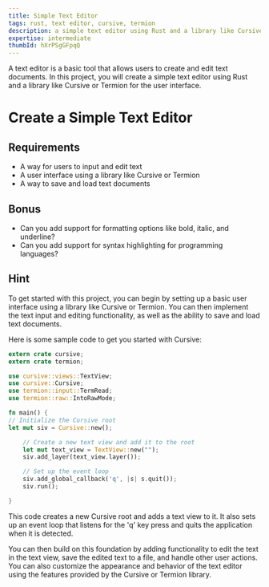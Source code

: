 ```yaml
---
title: Simple Text Editor
tags: rust, text editor, cursive, termion
description: a simple text editor using Rust and a library like Cursive or Termion for the user interface
expertise: intermediate
thumbId: hXrPSgGFpqQ
---
```


A text editor is a basic tool that allows users to create and edit text documents. In this project, you will create a simple text editor using Rust and a library like Cursive or Termion for the user interface.

<h1>Create a Simple Text Editor</h1>
<h2>Requirements</h2>
<ul>
  <li>
    A way for users to input and edit text
  </li>
  <li>
    A user interface using a library like Cursive or Termion
  </li>
  <li>
    A way to save and load text documents
  </li>
</ul>
<h2>Bonus</h2>
<ul>
  <li>
    Can you add support for formatting options like bold, italic, and underline?
  </li>
  <li>
    Can you add support for syntax highlighting for programming languages?
  </li>
</ul>
<h2>Hint</h2>
<p>
 To get started with this project, you can begin by setting up a basic user interface using a library like Cursive or Termion. You can then implement the text input and editing functionality, as well as the ability to save and load text documents.

Here is some sample code to get you started with Cursive:

</p>

```rust
extern crate cursive;
extern crate termion;

use cursive::views::TextView;
use cursive::Cursive;
use termion::input::TermRead;
use termion::raw::IntoRawMode;

fn main() {
// Initialize the Cursive root
let mut siv = Cursive::new();

    // Create a new text view and add it to the root
    let mut text_view = TextView::new("");
    siv.add_layer(text_view.layer());

    // Set up the event loop
    siv.add_global_callback('q', |s| s.quit());
    siv.run();

}

```

This code creates a new Cursive root and adds a text view to it. It also sets up an event loop that listens for the 'q' key press and quits the application when it is detected.

You can then build on this foundation by adding functionality to edit the text in the text view, save the edited text to a file, and handle other user actions. You can also customize the appearance and behavior of the text editor using the features provided by the Cursive or Termion library.

```

```
